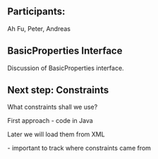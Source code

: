 == Participants: ==

Ah Fu, Peter, Andreas


== BasicProperties Interface == 

Discussion of BasicProperties interface.


== Next step: Constraints ==

What constraints shall we use?

First approach - code in Java

Later we will load them from XML

- important to track where constraints came from